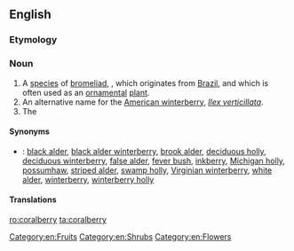 ==English==
{{wikipedia}}
{{wikispecies|Symphoricarpos orbiculatus}}

===Etymology===
{{compound|coral|berry}}

===Noun===
{{en-noun|coralberries|-}}

# A [[species]] of [[bromeliad]], {{taxlink|Aechme fulgens|species}}, which originates from [[Brazil]], and which is often used as an [[ornamental]] [[plant]].
# An alternative name for the [[American winterberry]], ''[[Ilex verticillata]]''.
# The {{taxlink|Symphoricarpos orbiculatus|species}}

====Synonyms====
* {{sense|American winterberry}}: <!--from the Wikipedia article:-->[[black alder]], [[black alder winterberry]], [[brook alder]], [[deciduous holly]], [[deciduous winterberry]], [[false alder]], [[fever bush]], [[inkberry]], [[Michigan holly]], [[possumhaw]], [[striped alder]], [[swamp holly]], [[Virginian winterberry]], [[white alder]], [[winterberry]], [[winterberry holly]]

====Translations====
{{trans-top|''Aechmea fulgens''}}
{{trans-mid}}
{{trans-bottom}}

[[Category:en:Fruits]]
[[Category:en:Shrubs]]
[[Category:en:Flowers]]

[[ro:coralberry]]
[[ta:coralberry]]